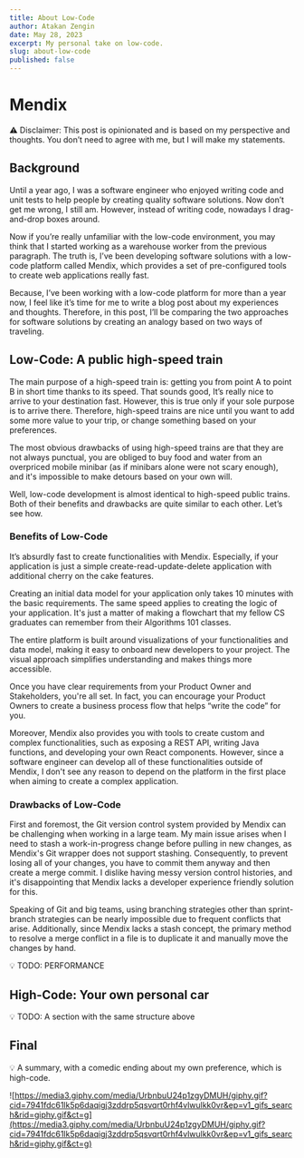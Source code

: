 ```yaml
---
title: About Low-Code
author: Atakan Zengin
date: May 28, 2023
excerpt: My personal take on low-code.
slug: about-low-code
published: false
---
```


# Mendix

<aside>
⚠️ Disclaimer: This post is opinionated and is based on my perspective and thoughts. You don’t need to agree with me, but I will make my statements.

</aside>

## Background

Until a year ago, I was a software engineer who enjoyed writing code and unit tests to help people by creating quality software solutions. Now don’t get me wrong, I still am. However, instead of writing code, nowadays I drag-and-drop boxes around.

Now if you’re really unfamiliar with the low-code environment, you may think that I started working as a warehouse worker from the previous paragraph. The truth is, I’ve been developing software solutions with a low-code platform called Mendix, which provides a set of pre-configured tools to create web applications really fast.

Because, I’ve been working with a low-code platform for more than a year now, I feel like it’s time for me to write a blog post about my experiences and thoughts. Therefore, in this post, I’ll be comparing the two approaches for software solutions by creating an analogy based on two ways of traveling.

## Low-Code: A public high-speed train

The main purpose of a high-speed train is: getting you from point A to point B in short time thanks to its speed. That sounds good, It’s really nice to arrive to your destination fast. However, this is true only if your sole purpose is to arrive there. Therefore, high-speed trains are nice until you want to add some more value to your trip, or change something based on your preferences.

The most obvious drawbacks of using high-speed trains are that they are not always punctual, you are obliged to buy food and water from an overpriced mobile minibar (as if minibars alone were not scary enough), and it's impossible to make detours based on your own will.

Well, low-code development is almost identical to high-speed public trains. Both of their benefits and drawbacks are quite similar to each other. Let’s see how.

### Benefits of Low-Code

It’s absurdly fast to create functionalities with Mendix. Especially, if your application is just a simple create-read-update-delete application with additional cherry on the cake features.

Creating an initial data model for your application only takes 10 minutes with the basic requirements. The same speed applies to creating the logic of your application. It's just a matter of making a flowchart that my fellow CS graduates can remember from their Algorithms 101 classes.

The entire platform is built around visualizations of your functionalities and data model, making it easy to onboard new developers to your project. The visual approach simplifies understanding and makes things more accessible.

Once you have clear requirements from your Product Owner and Stakeholders, you're all set. In fact, you can encourage your Product Owners to create a business process flow that helps “write the code” for you.

Moreover, Mendix also provides you with tools to create custom and complex functionalities, such as exposing a REST API, writing Java functions, and developing your own React components. However, since a software engineer can develop all of these functionalities outside of Mendix, I don't see any reason to depend on the platform in the first place when aiming to create a complex application.

### Drawbacks of Low-Code

First and foremost, the Git version control system provided by Mendix can be challenging when working in a large team. My main issue arises when I need to stash a work-in-progress change before pulling in new changes, as Mendix's Git wrapper does not support stashing. Consequently, to prevent losing all of your changes, you have to commit them anyway and then create a merge commit. I dislike having messy version control histories, and it's disappointing that Mendix lacks a developer experience friendly solution for this.

Speaking of Git and big teams, using branching strategies other than sprint-branch strategies can be nearly impossible due to frequent conflicts that arise. Additionally, since Mendix lacks a stash concept, the primary method to resolve a merge conflict in a file is to duplicate it and manually move the changes by hand.

<aside>
💡 TODO: PERFORMANCE

</aside>

## High-Code: Your own personal car

<aside>
💡 TODO: A section with the same structure above

</aside>

## Final

<aside>
💡 A summary, with a comedic ending about my own preference, which is high-code.

</aside>

![https://media3.giphy.com/media/UrbnbuU24p1zgyDMUH/giphy.gif?cid=7941fdc61lk5p6daqigj3zddrp5qsvqrt0rhf4vlwulkk0vr&ep=v1_gifs_search&rid=giphy.gif&ct=g](https://media3.giphy.com/media/UrbnbuU24p1zgyDMUH/giphy.gif?cid=7941fdc61lk5p6daqigj3zddrp5qsvqrt0rhf4vlwulkk0vr&ep=v1_gifs_search&rid=giphy.gif&ct=g)
